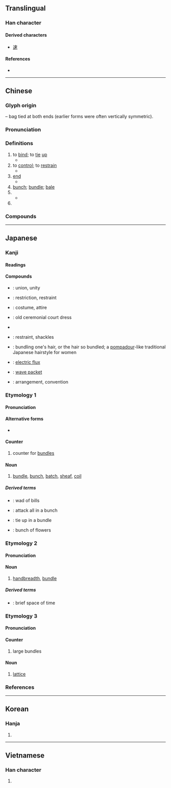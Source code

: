 {{character info/new}}
==Translingual==

===Han character===
{{Han char|rn=75|rad=木|as=03|sn=7|four=50906|canj=DL|ids=⿻木口}}

====Derived characters====
* [[速]]

====References====
* {{Han ref|kx=0512.120|dkj=14480|dj=0898.040|hdz=21158.030|uh=675F|ud=26463|bh=A7F4|bd=42996}}

----

==Chinese==
{{zh-forms}}

===Glyph origin===
{{Han etyl}}
{{liushu|i}} – bag tied at both ends (earlier forms were often vertically symmetric).

===Pronunciation===
{{zh-pron
|m=shù
|c=cuk1
|h=pfs=suk/sok
|mn=sok
|mc=y
|oc=y
|ma=
|cat=v,n,cl,pn
}}

===Definitions===
{{zh-hanzi}}

# to [[bind]]; to [[tie]] [[up]]
#* {{zh-x|束縛|to [[bind]]; to [[tie]] [[up]]}}
# to [[control]]; to [[restrain]]
#* {{zh-x|拘束|[[restraint]]; [[inhibited]]; [[constraint]]}}
# [[end]]
#* {{zh-x|結束|[[end]]}}
# [[bunch]]; [[bundle]]; [[bale]]
# {{zh-classifier|objects in [[bunch]]es or [[bundle]]s, such as [[bouquet]]s of flowers}}
#* {{zh-x|一 束 玫瑰|a [[bouquet]] of [[roses]]}}
# {{surname|lang=zh}}

===Compounds===
{{zh-der|保護管束|局束|光束|拴束|整束|束髮|束修|束手旁觀|束帛|束裝盜金|束芻|束腰|束身自修|束素|束杖理民|拘束|束手束腳|束手就擒|案兵束甲|束裝|拘拘束束|束手無措|束縛|束身|束身就縛|束緊|束手待斃|無束無拘|束胸|束髮封帛|束身修行|無拘無束|束之高閣|束手無策|檢束|束錦|束手|束脩|束帶頂冠|束縕請火|束手就縛|束馬懸車|束髮金冠|束阨|束薪|束線|束甲|收束|能束|裝束|粒米束薪|管束|結束|鈐束|結束語|縛束|約束|要束|羈束|筋不束骨|維管束}}

{{zh-cat|Beginning|Intermediate}}

----

==Japanese==

===Kanji===
{{ja-kanji|grade=4|rs=木03}}

====Readings====
{{ja-readings
|goon=そく
|kanon=しょく
|kun=たば-, たば-ねる, つか-, つか-ねる
}}

====Compounds====
* {{ja-r|結束|けっそく}}: union, unity
* {{ja-r|拘束|こうそく}}: restriction, restraint
* {{ja-r|装束|しょうぞく}}: costume, attire
* {{ja-r|束帯|そくたい}}: old ceremonial court dress
* {{ja-r|束に立つ|そく に たつ}}
* {{ja-r|束縛|そくばく}}: restraint, shackles
* {{ja-r|束髪|そくはつ}}: bundling one's hair, or the hair so bundled; a [[pompadour]]-like traditional Japanese hairstyle for women
* {{ja-r|電束|でんそく}}: [[electric flux]]
* {{ja-r|波束|はそく}}: [[wave packet]]
* {{ja-r|約束|やくそく}}: arrangement, convention

===Etymology 1===
{{ja-kanjitab|たば|yomi=k}}

====Pronunciation====
{{ja-pron|yomi=k|たば|acc=1|acc_ref=DJR,NHK}}

====Alternative forms====
* {{ja-l|把}}

====Counter====
{{ja-pos|counter|たば}}

# counter for [[bundle]]s
#: {{ja-usex|それは一束十円の値段でした|それ は ひとたば じゅう えん の ねだん でした|They cost 10 yen a bundle}}

====Noun====
{{ja-noun|たば}}

# [[bundle]], [[bunch]], [[batch]], [[sheaf]], [[coil]]
#: {{ja-usex|彼は古い手紙を束にした|かれ は ふるい てがみ を たば に した|He bound old letters into a bundle}}

=====Derived terms=====
* {{ja-r|札束|さつたば}}: wad of bills
* {{ja-r|束になって掛かる|たば に なって かかる}}: attack all in a bunch
* {{ja-r|束ねる|たばねる}}: tie up in a bundle
* {{ja-r|花束|はなたば}}: bunch of flowers

===Etymology 2===
{{ja-kanjitab|つか|yomi=k}}

====Pronunciation====
{{ja-pron|yomi=k|つか|acc=2|dev=1|acc_ref=DJR,NHK}}

====Noun====
{{ja-noun|つか}}

# [[handbreadth]], [[bundle]]

=====Derived terms=====
* {{ja-r|束の間|つかのま}}: brief space of time

===Etymology 3===
{{ja-kanjitab|そく|yomi=o}}

====Pronunciation====
{{ja-pron|yomi=goon|そく|acc=1|acc_ref=DJR}}

====Counter====
{{ja-pos|そく|counter}}

# large bundles

====Noun====
{{ja-noun|そく}}

# {{lb|ja|mathematics|sort=そく}} [[lattice]]

===References===
<references/>

----

==Korean==

===Hanja===
{{ko-hanja|hangeul=속|eumhun=|rv=sok|mr=sok|y=sok}}

# {{defn|lang=ko|sort=木03}}

----

==Vietnamese==

===Han character===
{{vi-hantu|[[thút]], [[súc]], [[thót]], [[thúc]], [[thóc]]|rs=木03}}

# {{defn|lang=vi|sort=木03}}